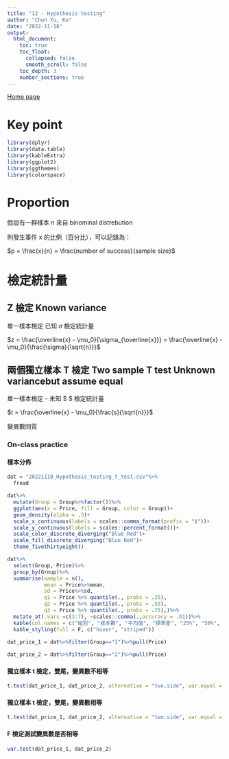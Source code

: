 ```yaml
---
title: "12 - Hypothesis testing"
author: "Chun Yu, Ko"
date: "2022-11-18"
output:
  html_document:
    toc: true
    toc_float:
      collapsed: false
      smooth_scroll: false
    toc_depth: 3
    number_sections: true
---
```


[Home page](https://seimwiwa.github.io/scu_master_degree_program_data_science_statistical_analysis/)

# Key point

```r
library(dplyr)
library(data.table)
library(kableExtra)
library(ggplot2)
library(ggthemes)
library(colorspace)
```

# Proportion

假設有一群樣本 n 來自 binominal distrebution

則發生事件 x 的比例（百分比），可以記錄為：

$p = \frac{x}{n} = \frac{number of success}{sample size}$

# 檢定統計量

## Z 檢定 Known variance

單一樣本檢定 已知 $\sigma$ 檢定統計量

$z = \frac{\overline{x} - \mu_0}{\sigma_{\overline{x}}} = \frac{\overline{x} - \mu_0}{\frac{\sigma}{\sqrt{n}}}$

## 兩個獨立樣本 T 檢定 Two sample T test Unknown variancebut assume equal

單一樣本檢定 - 未知 $ \sigma $ 檢定統計量 

$t = \frac{\overline{x} - \mu_0}{\frac{s}{\sqrt{n}}}$

變異數同質

### On-class practice

#### 樣本分佈

```r

dat = "20221118_Hypothesis_testing_t_test.csv"%>%
  fread

dat%>%
  mutate(Group = Group%>%factor())%>%
  ggplot(aes(x = Price, fill = Group, color = Group))+
  geom_density(alpha = .3)+
  scale_x_continuous(labels = scales::comma_format(prefix = "$"))+
  scale_y_continuous(labels = scales::percent_format())+
  scale_color_discrete_diverging("Blue Red")+
  scale_fill_discrete_diverging("Blue Red")+
  theme_fivethirtyeight()

```

```r

dat%>%
  select(Group, Price)%>%
  group_by(Group)%>%
  summarise(sample = n(),
            mean = Price%>%mean,
            sd = Price%>%sd,
            q1 = Price %>% quantile(., probs = .25),
            q2 = Price %>% quantile(., probs = .50),
            q3 = Price %>% quantile(., probs = .75),)%>%
  mutate_at(.vars =c(3:7), ~scales::comma(.,accuracy = .01))%>%
  kable(col.names = c("組別", "樣本數", "平均值", "標準差", "25%", "50%", "75%"), align = "r")%>%
  kable_styling(full = F, c("hover", "striped"))
  
dat_price_1 = dat%>%filter(Group=="1")%>%pull(Price)

dat_price_2 = dat%>%filter(Group=="2")%>%pull(Price)

```

#### 獨立樣本 t 檢定，雙尾，變異數不相等

```r
t.test(dat_price_1, dat_price_2, alternative = "two.side", var.equal = FALSE)
```

#### 獨立樣本 t 檢定，雙尾，變異數相等

```r
t.test(dat_price_1, dat_price_2, alternative = "two.side", var.equal = TRUE)
```

#### F 檢定測試變異數是否相等

```r
var.test(dat_price_1, dat_price_2)
```

